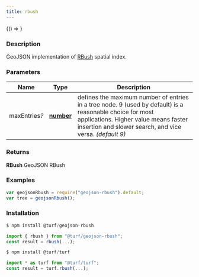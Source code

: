 ```yaml
---
title: rbush
---
```



<!-- Expose turf as global var for experimenting in the browser console -->

<BrowserOnly>{() => <WindowTurfGlobal turf={turf} />}</BrowserOnly>

### Description

GeoJSON implementation of [RBush](https://github.com/mourner/rbush#rbush) spatial index.

### Parameters

| Name               | Type                                                                                            | Description                                                                                                                                                                                                  |
| ------------------ | ----------------------------------------------------------------------------------------------- | ------------------------------------------------------------------------------------------------------------------------------------------------------------------------------------------------------------ |
| maxEntries<i>?</i> | **[number](https://developer.mozilla.org/docs/Web/JavaScript/Reference/Global_Objects/Number)** | defines the maximum number of entries in a tree node. 9 (used by default) is a reasonable choice for most applications. Higher value means faster insertion and slower search, and vice versa. _(default 9)_ |

### Returns

**RBush** GeoJSON RBush

### Examples

```javascript
var geojsonRbush = require("geojson-rbush").default;
var tree = geojsonRbush();
```

### Installation

```javascript
$ npm install @turf/geojson-rbush

import { rbush } from "@turf/geojson-rbush";
const result = rbush(...);
```

```javascript
$ npm install @turf/turf

import * as turf from "@turf/turf";
const result = turf.rbush(...);
```
